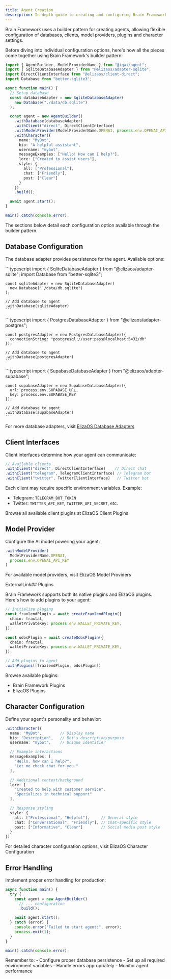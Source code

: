 ```yaml
---
title: Agent Creation
description: In-depth guide to creating and configuring Brain Framework agents
---
```



Brain Framework uses a builder pattern for creating agents, allowing flexible configuration of databases, clients, model providers, plugins and character settings.

Before diving into individual configuration options, here's how all the pieces come together using Brain Framework's builder pattern:


```typescript
import { AgentBuilder, ModelProviderName } from "@iqai/agent";
import { SqliteDatabaseAdapter } from "@elizaos/adapter-sqlite";
import DirectClientInterface from "@elizaos/client-direct";
import Database from "better-sqlite3";

async function main() {
  // Setup database
  const databaseAdapter = new SqliteDatabaseAdapter(
    new Database("./data/db.sqlite")
  );

  const agent = new AgentBuilder()
    .withDatabase(databaseAdapter)
    .withClient("direct", DirectClientInterface)
    .withModelProvider(ModelProviderName.OPENAI, process.env.OPENAI_API_KEY)
    .withCharacter({
      name: "MyBot",
      bio: "A helpful assistant",
      username: "mybot",
      messageExamples: ["Hello! How can I help?"],
      lore: ["Created to assist users"],
      style: {
        all: ["Professional"],
        chat: ["Friendly"],
        post: ["Clear"]
      }
    })
    .build();

  await agent.start();
}

main().catch(console.error);
```

The sections below detail each configuration option available through the builder pattern.

## Database Configuration

The database adapter provides persistence for the agent. Available options:

<Tabs>
  <TabItem label="SQLite">
    ```typescript
    import { SqliteDatabaseAdapter } from "@elizaos/adapter-sqlite";
    import Database from "better-sqlite3";

    const sqliteAdapter = new SqliteDatabaseAdapter(
      new Database("./data/db.sqlite")
    );

    // Add database to agent
    .withDatabase(sqliteAdapter)
    ```
  </TabItem>
  <TabItem label="PostgreSQL">
    ```typescript
    import { PostgresDatabaseAdapter } from "@elizaos/adapter-postgres";

    const postgresAdapter = new PostgresDatabaseAdapter({
      connectionString: "postgresql://user:pass@localhost:5432/db"
    });

    // Add database to agent
    .withDatabase(postgresAdapter)
    ```
  </TabItem>
  <TabItem label="Supabase">
    ```typescript
    import { SupabaseDatabaseAdapter } from "@elizaos/adapter-supabase";

    const supabaseAdapter = new SupabaseDatabaseAdapter({
      url: process.env.SUPABASE_URL,
      key: process.env.SUPABASE_KEY
    });

    // Add database to agent
    .withDatabase(supabaseAdapter)
    ```
  </TabItem>
</Tabs>

For more database adapters, visit <a href="https://elizaos.github.io/eliza/docs/packages/adapters/" target="_blank">ElizaOS Database Adapters</a>


## Client Interfaces

Client interfaces determine how your agent can communicate:

```typescript
// Available clients
.withClient("direct", DirectClientInterface)    // Direct chat
.withClient("telegram", TelegramClientInterface) // Telegram bot
.withClient("twitter", TwitterClientInterface)   // Twitter bot
```

Each client may require specific environment variables. Example:
- Telegram: `TELEGRAM_BOT_TOKEN`
- Twitter: `TWITTER_API_KEY`, `TWITTER_API_SECRET`, etc.

Browse all available client plugins at <ExternalLink href="https://github.com/orgs/elizaos-plugins/repositories?language=&q=client-&sort=&type=all">ElizaOS Client Plugins</ExternalLink>


## Model Provider

Configure the AI model powering your agent:

```typescript
.withModelProvider(
  ModelProviderName.OPENAI,
  process.env.OPENAI_API_KEY
)
```

For available model providers, visit <ExternalLink href="https://elizaos.github.io/eliza/docs/quickstart/#choose-your-model">ElizaOS Model Providers</ExternalLink>


ExternalLink## Plugins

Brain Framework supports both its native plugins and ElizaOS plugins. Here's how to add plugins to your agent:

```typescript
// Initialize plugins
const fraxlendPlugin = await createFraxlendPlugin({
  chain: fraxtal,
  walletPrivateKey: process.env.WALLET_PRIVATE_KEY,
});

const odosPlugin = await createOdosPlugin({
  chain: fraxtal,
  walletPrivateKey: process.env.WALLET_PRIVATE_KEY,
});

// Add plugins to agent
.withPlugins([fraxlendPlugin, odosPlugin])
```

Browse available plugins:
- <ExternalLink href="https://github.com/IQAIcom/brain/tree/main/packages">Brain Framework Plugins</ExternalLink>
- <ExternalLink href="https://github.com/elizaos-plugins">ElizaOS Plugins</ExternalLink>

## Character Configuration

Define your agent's personality and behavior:

```typescript
.withCharacter({
  name: "MyBot",        // Display name
  bio: "Description",   // Bot's description/purpose
  username: "mybot",    // Unique identifier

  // Example interactions
  messageExamples: [
    "Hello, how can I help?",
    "Let me check that for you."
  ],

  // Additional context/background
  lore: [
    "Created to help with customer service",
    "Specializes in technical support"
  ],

  // Response styling
  style: {
    all: ["Professional", "Helpful"],     // General style
    chat: ["Conversational", "Friendly"], // Chat-specific style
    post: ["Informative", "Clear"]        // Social media post style
  }
})
```

For detailed character configuration options, visit <ExternalLink  href="https://elizaos.github.io/eliza/docs/core/characterfile/">ElizaOS Character Configuration</ExternalLink>

## Error Handling

Implement proper error handling for production:

```typescript
async function main() {
  try {
    const agent = new AgentBuilder()
      // ... configuration
      .build();

    await agent.start();
  } catch (error) {
    console.error("Failed to start agent:", error);
    process.exit(1);
  }
}

main().catch(console.error);
```

<Aside type="tip">
Remember to:
- Configure proper database persistence
- Set up all required environment variables
- Handle errors appropriately
- Monitor agent performance
</Aside>
